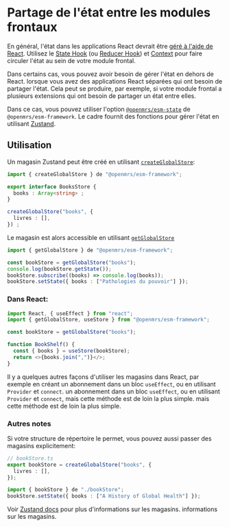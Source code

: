 # Partage de l'état entre les modules frontaux

En général, l'état dans les applications React devrait être
[géré à l'aide de React](https://kentcdodds.com/blog/application-state-management-with-react).
Utilisez le [State Hook](https://reactjs.org/docs/hooks-state.html) (ou
[Reducer Hook](https://reactjs.org/docs/hooks-reference.html#usereducer))
et [Context](https://reactjs.org/docs/context.html) pour faire circuler l'état au sein de votre
module frontal.

Dans certains cas, vous pouvez avoir besoin de gérer l'état en dehors de React.
lorsque vous avez des applications React séparées qui ont besoin de partager l'état.
Cela peut se produire, par exemple, si votre module frontal a plusieurs extensions
qui ont besoin de partager un état entre elles.

Dans ce cas, vous pouvez utiliser l'option
[`@openmrs/esm-state`](https://github.com/openmrs/openmrs-esm-core/tree/main/packages/framework/esm-state)
de `@openmrs/esm-framework`. Le cadre fournit des fonctions pour
gérer l'état en utilisant [Zustand](https://docs.pmnd.rs/zustand/getting-started/introduction).

## Utilisation

Un magasin Zustand peut être créé en utilisant
[`createGlobalStore`](https://github.com/openmrs/openmrs-esm-core/blob/main/packages/framework/esm-framework/docs/API.md#createglobalstore):

```typescript
import { createGlobalStore } de "@openmrs/esm-framework";

export interface BooksStore {
  books : Array<string> ;
}

createGlobalStore("books", {
  livres : [],
}) ;
```

Le magasin est alors accessible en utilisant
[`getGlobalStore`](https://github.com/openmrs/openmrs-esm-core/blob/main/packages/framework/esm-framework/docs/API.md#getglobalstore)

```TypeScript
import { getGlobalStore } de "@openmrs/esm-framework";

const bookStore = getGlobalStore("books");
console.log(bookStore.getState());
bookStore.subscribe((books) => console.log(books));
bookStore.setState({ books : ["Pathologies du pouvoir"] });
```

### Dans React:

```typescript
import React, { useEffect } from "react";
import { getGlobalStore, useStore } from "@openmrs/esm-framework";

const bookStore = getGlobalStore("books");

function BookShelf() {
  const { books } = useStore(bookStore);
  return <>{books.join(",")}</>;
}
```

Il y a quelques autres façons d'utiliser les magasins dans React, par exemple en créant un abonnement dans un bloc `useEffect`, ou en utilisant `Provider` et `connect`.
un abonnement dans un bloc `useEffect`, ou en utilisant `Provider` et `connect`, mais cette méthode est de loin la plus simple.
mais cette méthode est de loin la plus simple.

### Autres notes

Si votre structure de répertoire le permet, vous pouvez aussi passer des magasins explicitement:

```typescript
// bookStore.ts
export bookStore = createGlobalStore("books", {
  livres : [],
});
```

```typescript
import { bookStore } de "./bookStore";
bookStore.setState({ books : ["A History of Global Health"] });
```

Voir [Zustand docs](https://docs.pmnd.rs/zustand/getting-started/introduction) pour plus d'informations sur les magasins.
informations sur les magasins.
